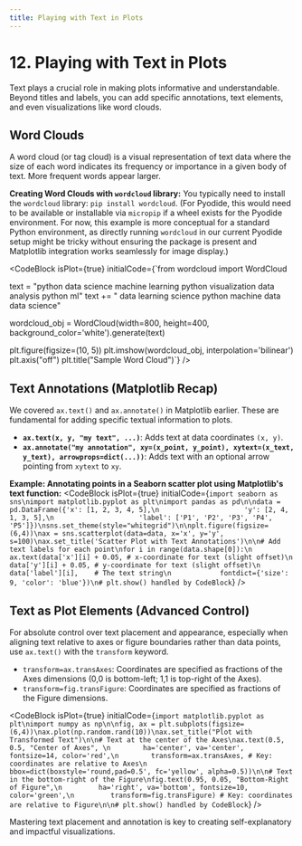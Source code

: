 ```yaml
---
title: Playing with Text in Plots
---
```


# 12. Playing with Text in Plots

Text plays a crucial role in making plots informative and understandable. Beyond titles and labels, you can add specific annotations, text elements, and even visualizations like word clouds.

## Word Clouds
A word cloud (or tag cloud) is a visual representation of text data where the size of each word indicates its frequency or importance in a given body of text. More frequent words appear larger.

**Creating Word Clouds with `wordcloud` library:**
You typically need to install the `wordcloud` library: `pip install wordcloud`.
(For Pyodide, this would need to be available or installable via `micropip` if a wheel exists for the Pyodide environment. For now, this example is more conceptual for a standard Python environment, as directly running `wordcloud` in our current Pyodide setup might be tricky without ensuring the package is present and Matplotlib integration works seamlessly for image display.)

<CodeBlock
  isPlot={true}
  initialCode={`from wordcloud import WordCloud

text = "python data science machine learning python visualization data analysis python ml"
text += " data learning science python machine data data science"

wordcloud_obj = WordCloud(width=800, height=400, background_color='white').generate(text)

plt.figure(figsize=(10, 5))
plt.imshow(wordcloud_obj, interpolation='bilinear')
plt.axis("off") 
plt.title("Sample Word Cloud")`}
/>

## Text Annotations (Matplotlib Recap)
We covered `ax.text()` and `ax.annotate()` in Matplotlib earlier. These are fundamental for adding specific textual information to plots.

-   **`ax.text(x, y, "my text", ...)`**: Adds text at data coordinates `(x, y)`.
-   **`ax.annotate("my annotation", xy=(x_point, y_point), xytext=(x_text, y_text), arrowprops=dict(...))`**: Adds text with an optional arrow pointing from `xytext` to `xy`.

**Example: Annotating points in a Seaborn scatter plot using Matplotlib's text function:**
<CodeBlock
  isPlot={true}
  initialCode={`import seaborn as sns\nimport matplotlib.pyplot as plt\nimport pandas as pd\n\ndata = pd.DataFrame({'x': [1, 2, 3, 4, 5],\n                     'y': [2, 4, 1, 3, 5],\n                     'label': ['P1', 'P2', 'P3', 'P4', 'P5']})\nsns.set_theme(style="whitegrid")\n\nplt.figure(figsize=(6,4))\nax = sns.scatterplot(data=data, x='x', y='y', s=100)\nax.set_title('Scatter Plot with Text Annotations')\n\n# Add text labels for each point\nfor i in range(data.shape[0]):\n    ax.text(data['x'][i] + 0.05, # x-coordinate for text (slight offset)\n            data['y'][i] + 0.05, # y-coordinate for text (slight offset)\n            data['label'][i],    # The text string\n            fontdict={'size': 9, 'color': 'blue'})\n# plt.show() handled by CodeBlock`}
/>

## Text as Plot Elements (Advanced Control)
For absolute control over text placement and appearance, especially when aligning text relative to axes or figure boundaries rather than data points, use `ax.text()` with the `transform` keyword.

-   `transform=ax.transAxes`: Coordinates are specified as fractions of the Axes dimensions (0,0 is bottom-left; 1,1 is top-right of the Axes).
-   `transform=fig.transFigure`: Coordinates are specified as fractions of the Figure dimensions.

<CodeBlock
  isPlot={true}
  initialCode={`import matplotlib.pyplot as plt\nimport numpy as np\n\nfig, ax = plt.subplots(figsize=(6,4))\nax.plot(np.random.rand(10))\nax.set_title("Plot with Transformed Text")\n\n# Text at the center of the Axes\nax.text(0.5, 0.5, "Center of Axes", \n        ha='center', va='center', fontsize=14, color='red',\n        transform=ax.transAxes, # Key: coordinates are relative to Axes\n        bbox=dict(boxstyle='round,pad=0.5', fc='yellow', alpha=0.5))\n\n# Text in the bottom-right of the Figure\nfig.text(0.95, 0.05, "Bottom-Right of Figure",\n         ha='right', va='bottom', fontsize=10, color='green',\n         transform=fig.transFigure) # Key: coordinates are relative to Figure\n\n# plt.show() handled by CodeBlock`}
/>

Mastering text placement and annotation is key to creating self-explanatory and impactful visualizations.